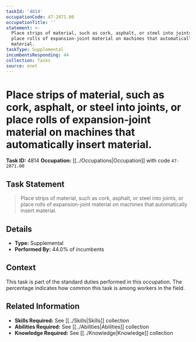 ```yaml
---
taskId: '4814'
occupationCode: 47-2071.00
occupationTitle: ''
statement: >-
  Place strips of material, such as cork, asphalt, or steel into joints, or
  place rolls of expansion-joint material on machines that automatically insert
  material.
taskType: Supplemental
incumbentsResponding: 44
collection: Tasks
source: onet
---
```

# Place strips of material, such as cork, asphalt, or steel into joints, or place rolls of expansion-joint material on machines that automatically insert material.

**Task ID:** 4814
**Occupation:** [[../Occupations|Occupation]] with code `47-2071.00`

## Task Statement

> Place strips of material, such as cork, asphalt, or steel into joints, or place rolls of expansion-joint material on machines that automatically insert material.

## Details

- **Type:** Supplemental
- **Performed By:** 44.0% of incumbents

## Context

This task is part of the standard duties performed in this occupation. The percentage indicates how common this task is among workers in the field.

## Related Information

- **Skills Required:** See [[../Skills|Skills]] collection
- **Abilities Required:** See [[../Abilities|Abilities]] collection
- **Knowledge Required:** See [[../Knowledge|Knowledge]] collection
